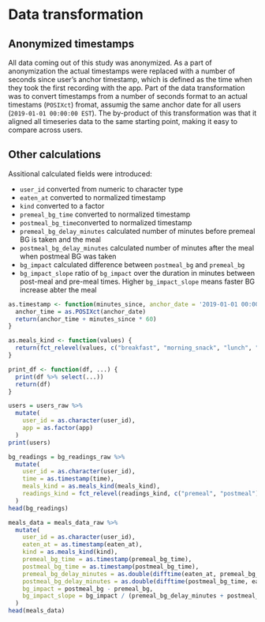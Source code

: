 # Data transformation

## Anonymized timestamps

All data coming out of this study was anonymized. As a part of anonymization the actual timestamps were replaced with a number of seconds since user's anchor timestamp, which is defined as the time when they took the first recording with the app. Part of the data transformation was to convert timestamps from a number of seconds format to an actual timestams (`POSIXct`) fromat, assumig the same anchor date for all users (`2019-01-01 00:00:00 EST`). The by-product of this transformation was that it aligned all timeseries data to the same starting point, making it easy to compare across users.

## Other calculations

Assitional calculated fields were introduced:

* `user_id` converted from numeric to character type
* `eaten_at` converted to normalized timestamp
* `kind` converted to a factor
* `premeal_bg_time` converted to normalized timestamp
* `postmeal_bg_time`converted to normalized timestamp
* `premeal_bg_delay_minutes` calculated number of minutes before premeal BG is taken and the meal
* `postmeal_bg_delay_minutes` calculated number of minutes after the meal when postmeal BG was taken
* `bg_impact` calculated difference between `postmeal_bg` and `premeal_bg`
* `bg_impact_slope` ratio of `bg_impact` over the duration in minutes between post-meal and pre-meal times. Higher `bg_impact_slope` means faster BG increase abter the meal

```r
as.timestamp <- function(minutes_since, anchor_date = '2019-01-01 00:00:00 EST') {
  anchor_time = as.POSIXct(anchor_date)
  return(anchor_time + minutes_since * 60)
}

as.meals_kind <- function(values) {
  return(fct_relevel(values, c("breakfast", "morning_snack", "lunch", "afternoon_snack", "dinner", "after_dinner_snack")))
}

print_df <- function(df, ...) {
  print(df %>% select(...))
  return(df)
}
```

```r
users = users_raw %>%
  mutate(
    user_id = as.character(user_id),
    app = as.factor(app)
  )
print(users)
```

```r
bg_readings = bg_readings_raw %>%
  mutate(
    user_id = as.character(user_id),
    time = as.timestamp(time), 
    meals_kind = as.meals_kind(meals_kind),
    readings_kind = fct_relevel(readings_kind, c("premeal", "postmeal"))
  )
head(bg_readings)
```

```r
meals_data = meals_data_raw %>%
  mutate(
    user_id = as.character(user_id),
    eaten_at = as.timestamp(eaten_at),
    kind = as.meals_kind(kind),
    premeal_bg_time = as.timestamp(premeal_bg_time),
    postmeal_bg_time = as.timestamp(postmeal_bg_time),
    premeal_bg_delay_minutes = as.double(difftime(eaten_at, premeal_bg_time, units = "mins")),
    postmeal_bg_delay_minutes = as.double(difftime(postmeal_bg_time, eaten_at, units = "mins")),
    bg_impact = postmeal_bg - premeal_bg,
    bg_impact_slope = bg_impact / (premeal_bg_delay_minutes + postmeal_bg_delay_minutes)
  )
head(meals_data)
```